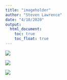 ```yaml
---
title: "imageholder"
author: "Steven Lawrence"
date: "4/10/2020"
output: 
  html_document:
    toc: true
    toc_float: true
---
```



![](zipsmap_race_caserate.svg)

![](zipsmap_age_caserate.svg)

![](zipsmap_housing_caserate.svg)
